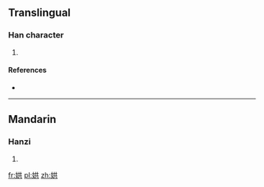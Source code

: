 ==Translingual==

===Han character===
{{Han char|rn=38|rad=女|as=06|sn=9|four=|canj=女廿金 (VTC)}}

# {{defn|Han|sort=女06}}

====References====
* {{Han ref|kx=0261.280|dkj=06261|hdz=21042.110|uh=5A02|ud=23042}}

----

==Mandarin==

===Hanzi===
{{cmn-hanzi|pin=[[hóng]] ([[hong2]])|wg=hung<sup>2</sup>}}

# {{defn|lang=cmn|sort=女06}}

[[fr:娂]]
[[pl:娂]]
[[zh:娂]]